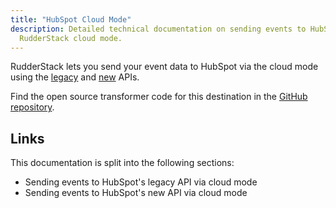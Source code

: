 ```yaml
---
title: "HubSpot Cloud Mode"
description: Detailed technical documentation on sending events to HubSpot using the
  RudderStack cloud mode.
---
```


RudderStack lets you send your event data to HubSpot via the <Link to="/destinations/rudderstack-connection-modes/#cloud-mode">cloud mode</Link> using the [legacy](https://legacydocs.hubspot.com/docs/overview?_ga=2.34803302.670362313.1663315856-97001172.1658910392) and [new](https://developers.hubspot.com/docs/api/overview) APIs.


<div class="infoBlock">
Find the open source transformer code for this destination in the <a href="https://github.com/rudderlabs/rudder-transformer/tree/master/v0/destinations/hs">GitHub repository</a>.
</div>

## Links

This documentation is split into the following sections:

- <Link to="/destinations/streaming-destinations/hubspot/hubspot-cloud-mode/hubspot-legacy-api-cloud/">Sending events to HubSpot's legacy API via cloud mode</Link>
- <Link to="/destinations/streaming-destinations/hubspot/hubspot-cloud-mode/hubspot-new-api-cloud">Sending events to HubSpot's new API via cloud mode</Link>